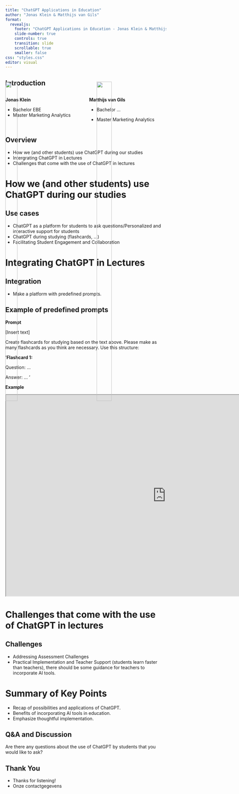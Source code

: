 ```yaml
---
title: "ChatGPT Applications in Education"
author: "Jonas Klein & Matthijs van Gils"
format: 
  revealjs:
    footer: "ChatGPT Applications in Education - Jonas Klein & Matthijs van Gils"
    slide-number: true
    controls: true
    transition: slide
    scrollable: true
    smaller: false
css: "styles.css"
editor: visual
---
```


## Introduction

::: columns
::: column
**Jonas Klein**

-   Bachelor EBE
-   Master Marketing Analytics

![](Jonas.png){.absolute style="position: absolute; top: 310px; width: 20%; height: 50%;"}
:::

::: column
**Matthijs van Gils**

-   Bachelor ...

-   Master Marketing Analytics

    ![](Matthijs.png){.absolute style="position: absolute; top: 310px; width: 22%; height: 50%;"}
:::
:::

## Overview

-   How we (and other students) use ChatGPT during our studies
-   Intergrating ChatGPT in Lectures
-   Challenges that come with the use of ChatGPT in lectures

# How we (and other students) use ChatGPT during our studies

## Use cases

-   ChatGPT as a platform for students to ask questions/Personalized and interactive support for students
-   ChatGPT during studying (flashcards, ...)
-   Facilitating Student Engagement and Collaboration

# Integrating ChatGPT in Lectures

## Integration

-   Make a platform with predefined prompts.

## Example of predefined prompts

**Prompt**

::: {.flashcard}
[Insert text]

Create flashcards for studying based on the text above. Please make as many flashcards as you think are necessary. Use this structure:

'**Flashcard 1:**

Question: ...

Answer: ... '
:::

**Example**

<iframe src="https://chat.openai.com/share/7fafa31a-e8eb-486d-9cfa-dfd51256370d" width="1000" height="630">

</iframe>

# Challenges that come with the use of ChatGPT in lectures

## Challenges

-   Addressing Assessment Challenges
-   Practical Implementation and Teacher Support (students learn faster than teachers), there should be some guidance for teachers to incorporate AI tools.

# Summary of Key Points

-   Recap of possibilities and applications of ChatGPT.
-   Benefits of incorporating AI tools in education.
-   Emphasize thoughtful implementation.

## Q&A and Discussion

Are there any questions about the use of ChatGPT by students that you would like to ask?

## Thank You

-   Thanks for listening!
-   Onze contactgegevens
